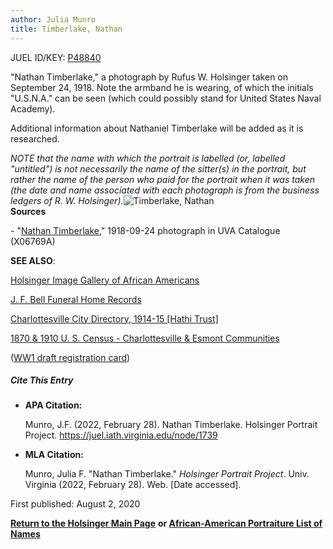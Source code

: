 ```yaml
---
author: Julia Munro
title: Timberlake, Nathan
---
```

JUEL ID/KEY: [P48840](http://juel.iath.virginia.edu/public_person?person=48840 "P48840")

"Nathan Timberlake," a photograph by Rufus W. Holsinger taken on September 24, 1918. Note the armband he is wearing, of which the initials "U.S.N.A." can be seen (which could possibly stand for United States Naval Academy).

Additional information about Nathaniel Timberlake will be added as it is researched.

_NOTE that the name with which the portrait is labelled (or, labelled "untitled") is not necessarily the name of the sitter(s) in the portrait, but rather the name of the person who paid for the portrait when it was taken (the date and name associated with each photograph is from the business ledgers of R. W. Holsinger)._![Timberlake, Nathan ](https://iiif.lib.virginia.edu/iiif/uva-lib:1049791/full/1000,1337/0/default.jpg "Timberlake, Nathan")  
**Sources**

\- "[Nathan Timberlake](https://search.lib.virginia.edu/sources/images/items/uva-lib:1049791 "Timberlake, Nathan")," 1918-09-24 photograph in UVA Catalogue (X06769A) 

**SEE ALSO**:

[Holsinger Image Gallery of African Americans](http://rwholsingerphotos.org/images.php "Holsinger Image Gallery of African Americans")

[J. F. Bell Funeral Home Records](http://www2.vcdh.virginia.edu/afam/raceandplace/perl_scripts/funeral_search.html "J. F. Bell Funeral Home Database")

[Charlottesville City Directory, 1914-15 \[Hathi Trust\]](https://catalog.hathitrust.org/Record/101954103 "Charlottesville City Directory, 1914-15") 

[1870 & 1910 U. S. Census - Charlottesville & Esmont Communities](http://www2.vcdh.virginia.edu/afam/raceandplace/census/search_both.html "1870 & 1910 U. S. Census: Charlottesville and Esmont Communities")

([WW1 draft registration card](https://www.ancestrylibrary.com/discoveryui-content/view/21449082:6482?tid=&pid=&queryId=ef8fb5939f48511a766ad4ffb5b94022&_phsrc=gds15&_phstart=successSource "WW1 Draft Registration Cards"))

##### **Cite This Entry**

*   **APA Citation:**
    
    Munro, J.F. (2022, February 28). Nathan Timberlake. Holsinger Portrait Project. https://juel.iath.virginia.edu/node/1739
    
*   **MLA Citation:**
    
    Munro, Julia F. "Nathan Timberlake." _Holsinger Portrait Project_. Univ. Virginia (2022, February 28). Web. \[Date accessed\].
    

First published: August 2, 2020

[**Return to the Holsinger Main Page**](http://juel.iath.virginia.edu/node/980) **or [African-American Portraiture List of Names](http://juel.iath.virginia.edu/node/996)**